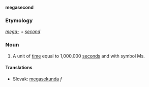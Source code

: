 '''megasecond'''

===Etymology===

''[[mega-]]'' + ''[[second]]''

===Noun===

#A unit of [[time]] equal to 1,000,000 [[second]]s and with symbol Ms.

==== Translations ====
*Slovak: [[megasekunda]] ''f''